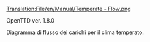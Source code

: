 [[Translation:File/en/Manual/Temperate - Flow.png]]

OpenTTD ver. 1.8.0

Diagramma di flusso dei carichi per il clima temperato.